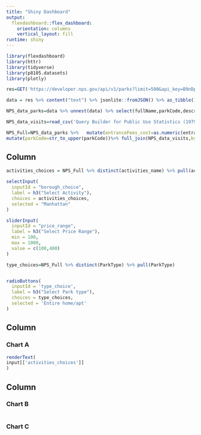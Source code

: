 ```yaml
---
title: "Shiny Dashboard"
output: 
  flexdashboard::flex_dashboard:
    orientation: columns
    vertical_layout: fill
runtime: shiny
---
```


```r
library(flexdashboard)
library(httr)
library(tidyverse)
library(p8105.datasets)
library(plotly)
```

```r
res=GET('https://developer.nps.gov/api/v1/parks?limit=500&api_key=B9nDpbkbrb3kSOjz6kXSxMJ3d6MSpUvt1QqYdeyn')

data = res %>% content("text") %>% jsonlite::fromJSON() %>% as_tibble()

NPS_data_parks=data %>% unnest(data) %>% select(fullName,parkCode,description,latitude,longitude,activities,states,entranceFees,operatingHours,designation) %>% unnest(activities,names_sep = '_') %>% unnest(entranceFees,names_sep = '_') %>% unnest(operatingHours,names_sep = '_') 

NPS_data_visits=read_csv('Query Builder for Public Use Statistics (1979 - Last Calendar Year).csv')

NPS_Full=NPS_data_parks %>%   mutate(entranceFees_cost=as.numeric(entranceFees_cost)) %>% 
mutate(parkCode=str_to_upper(parkCode))%>% full_join(NPS_data_visits,by=join_by('parkCode'=='UnitCode'))
```



Column {.sidebar}
-----------------------------------------------------------------------

```r

activities_choices = NPS_Full %>% distinct(activities_name) %>% pull(activities_name)

selectInput(
  inputId = "borough_choice",
  label = h3("Select Activity"),
  choices = activities_choices,
  selected = "Manhattan"
)
```


```r
sliderInput(
  inputId = "price_range",
  label = h3("Select Price Range"),
  min = 100,
  max = 1000,
  value = c(100,400)
)
```


```r
type_choices=NPS_Full %>% distinct(ParkType) %>% pull(ParkType)


radioButtons(
  inputId = 'type_choice',
  label = h3("Select Park type"),
  choices = type_choices,
  selected = 'Entire home/apt'
)
```

Column {data-width=650}
-----------------------------------------------------------------------

### Chart A

```r
renderText(
input[['activities_choices']]
)
```

Column {data-width=350}
-----------------------------------------------------------------------

### Chart B

```r

```

### Chart C

```r

```

